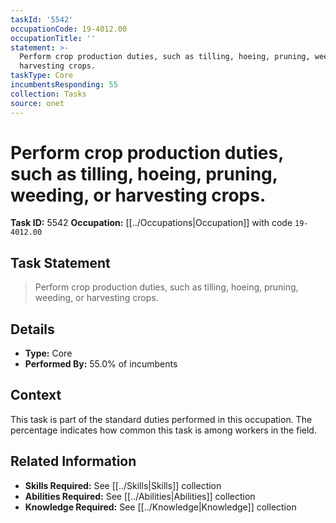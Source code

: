 ```yaml
---
taskId: '5542'
occupationCode: 19-4012.00
occupationTitle: ''
statement: >-
  Perform crop production duties, such as tilling, hoeing, pruning, weeding, or
  harvesting crops.
taskType: Core
incumbentsResponding: 55
collection: Tasks
source: onet
---
```

# Perform crop production duties, such as tilling, hoeing, pruning, weeding, or harvesting crops.

**Task ID:** 5542
**Occupation:** [[../Occupations|Occupation]] with code `19-4012.00`

## Task Statement

> Perform crop production duties, such as tilling, hoeing, pruning, weeding, or harvesting crops.

## Details

- **Type:** Core
- **Performed By:** 55.0% of incumbents

## Context

This task is part of the standard duties performed in this occupation. The percentage indicates how common this task is among workers in the field.

## Related Information

- **Skills Required:** See [[../Skills|Skills]] collection
- **Abilities Required:** See [[../Abilities|Abilities]] collection
- **Knowledge Required:** See [[../Knowledge|Knowledge]] collection
